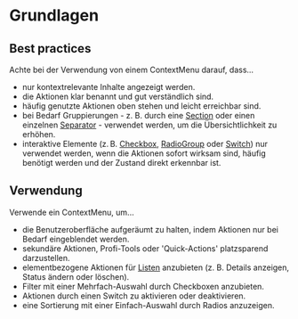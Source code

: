 # Grundlagen

 ## Best practices

 Achte bei der Verwendung von einem ContextMenu darauf, dass...

- nur kontextrelevante Inhalte angezeigt werden.
- die Aktionen klar benannt und gut verständlich sind.
- häufig genutzte Aktionen oben stehen und leicht erreichbar sind.
- bei Bedarf Gruppierungen - z. B. durch eine [Section](/03-components/structure/section) oder einen einzelnen [Separator](/03-components/structure/separator) - verwendet werden, um die Übersichtlichkeit zu erhöhen.
- interaktive Elemente (z. B. [Checkbox](/03-components/form-controls/checkbox), [RadioGroup](/03-components/form-controls/radio-group) oder [Switch](/03-components/form-controls/switch)) nur verwendet werden, wenn die Aktionen sofort wirksam sind, häufig benötigt werden und der Zustand direkt erkennbar ist.

 ## Verwendung

 Verwende ein ContextMenu, um...

- die Benutzeroberfläche aufgeräumt zu halten, indem Aktionen nur bei Bedarf eingeblendet werden.
- sekundäre Aktionen, Profi-Tools oder 'Quick-Actions' platzsparend darzustellen.
- elementbezogene Aktionen für [Listen](/03-components/structure/list) anzubieten (z. B. Details anzeigen, Status ändern oder löschen).
- Filter mit einer Mehrfach-Auswahl durch Checkboxen anzubieten.
- Aktionen durch einen Switch zu aktivieren oder deaktivieren.
- eine Sortierung mit einer Einfach-Auswahl durch Radios anzuzeigen.
